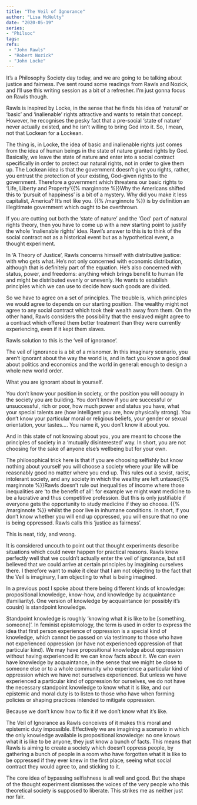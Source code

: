 ```yaml
---  
title: "The Veil of Ignorance"
author: "Lisa McNulty"  
date: "2020-05-19"  
series:  
- "Philsoc"
tags:
refs:
 - "John Rawls"
 - "Robert Nozick"
 - "John Locke"
---
```





It’s a Philosophy Society day today, and we are going to be talking about justice and fairness. I’ve sent round some readings from Rawls and Nozick, and I’ll use this writing session as a bit of a refresher. I’m just gonna focus on Rawls though.

Rawls is inspired by Locke, in the sense that he finds his idea of ‘natural’ or ‘basic’ and ‘inalienable’ rights attractive and wants to retain that concept. However, he recognises the pesky fact that a pre-social ‘state of nature’ never actually existed, and he isn’t willing to bring God into it. So, I mean, not that Lockean for a Lockean.

The thing is, in Locke, the idea of basic and inalienable rights just comes from the idea of human beings in the state of nature granted rights by God. Basically, we leave the state of nature and enter into a social contract specifically in order to protect our natural rights, not in order to give them up. The Lockean idea is that the government doesn’t give you rights, rather, you entrust the protection of your existing, God-given rights to the government. Therefore a government which threatens our basic rights to ‘Life, Liberty and Property’{{% marginnote %}}Why the Americans shifted this to ‘pursuit of happiness’ is a bit of a mystery. Why did you make it less capitalist, America? It’s not like you. {{% /marginnote %}} is by definition an illegitimate government which ought to be overthrown.

If you are cutting out both the ‘state of nature’ and the ‘God’ part of natural rights theory, then you have to come up with a new starting point to justify the whole ‘inalienable rights’ idea. Rawl’s answer to this is to think of the social contract not as a historical event but as a hypothetical event, a thought experiment.

In ‘A Theory of Justice’, Rawls concerns himself with distributive justice: with who gets what. He’s not only concerned with economic distribution, although that is definitely part of the equation. He’s also concerned with status, power, and freedoms: anything which brings benefit to human life and might be distributed evenly or unevenly. He wants to establish principles which we can use to decide how such goods are divided.

So we have to agree on a set of principles. The trouble is, which principles we would agree to depends on our starting position. The wealthy might not agree to any social contract which took their wealth away from them. On the other hand, Rawls considers the possibility that the enslaved might agree to a contract which offered them better treatment than they were currently experiencing, even if it kept them slaves.

Rawls solution to this is the ‘veil of ignorance’.

The veil of ignorance is a bit of a misnomer. In this imaginary scenario, you aren’t ignorant about the way the world is, and in fact you know a good deal about politics and economics and the world in general: enough to design a whole new world order.

What you are ignorant about is yourself.

You don’t know your position in society, or the position you will occupy in the society you are building. You don’t know if you are successful or unsuccessful, rich or poor, how much power and status you have, what your special talents are (how intelligent you are, how physically strong). You don’t know your particular moral or religious beliefs, your gender or sexual orientation, your tastes.... You name it, you don’t know it about you.

And in this state of not knowing about you, you are meant to choose the principles of society in a ‘mutually disinterested’ way. In short, you are not choosing for the sake of anyone else’s wellbeing but for your own.

The philosophical trick here is that if you are choosing selfishly but know nothing about yourself you will choose a society where your life will be reasonably good no matter where you end up. This rules out a sexist, racist, intolerant society, and any society in which the wealthy are left untaxed{{% marginnote %}}Rawls doesn’t rule out inequalities of income where those inequalities are ‘to the benefit of all’: for example we might want medicine to be a lucrative and thus competitive profession. But this is only justifiable if everyone gets the opportunity to study medicine if they so choose. {{% /marginnote %}} whilst the poor live in inhumane conditions. In short, if you don’t know whether you will end up oppressed, you will ensure that no one is being oppressed. Rawls calls this ‘justice as fairness’.

This is neat, tidy, and wrong.

It is considered uncouth to point out that thought experiments describe situations which could never happen for practical reasons. Rawls knew perfectly well that we couldn’t actually enter the veil of ignorance, but still believed that we could arrive at certain principles by imagining ourselves there. I therefore want to make it clear that I am not objecting to the fact that the Veil is imaginary, I am objecting to what is being imagined.

In a previous post I spoke about there being different kinds of knowledge: propositional knowledge, know-how, and knowledge by acquaintance (familiarity). One version of knowledge by acquaintance (or possibly it’s cousin) is standpoint knowledge.

Standpoint knowledge is roughly ‘knowing what it is like to be [something, someone]’. In feminist epistemology, the term is used in order to express the idea that first person experience of oppression is a special kind of knowledge, which cannot be passed on via testimony to those who have not experienced oppression (or have not experienced oppression of that particular kind). We may have propositional knowledge about oppression without having experienced it: we can know facts about it. We can even have knowledge by acquaintance, in the sense that we might be close to someone else or to a whole community who experience a particular kind of oppression which we have not ourselves experienced. But unless we have experienced a particular kind of oppression for ourselves, we do not have the necessary standpoint knowledge to know what it is like, and our epistemic and moral duty is to listen to those who have when forming policies or shaping practices intended to mitigate oppression.

Because we don’t know how to fix it if we don’t know what it’s like.

The Veil of Ignorance as Rawls conceives of it makes this moral and epistemic duty impossible. Effectively we are imagining a scenario in which the only knowledge available is propositional knowledge: no one knows what it is like to be anyone, they just know a bunch of facts. This means that Rawls is aiming to create a society which doesn’t oppress people, by gathering a bunch of people in a room who have forgotten what it is like to be oppressed if they ever knew in the first place, seeing what social contract they would agree to, and sticking to it.

The core idea of bypassing selfishness is all well and good. But the shape of the thought experiment dismisses the voices of the very people who this theoretical society is supposed to liberate. This strikes me as neither just nor fair.